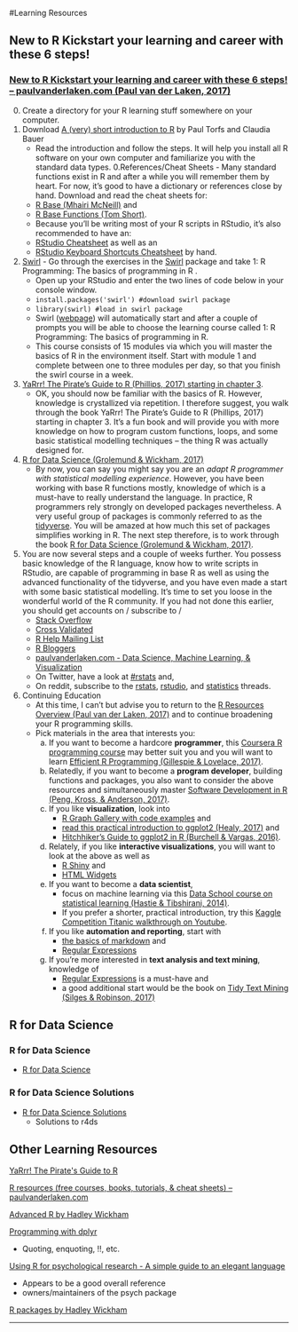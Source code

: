 #Learning Resources


## New to R Kickstart your learning and career with these 6 steps!
### [New to R Kickstart your learning and career with these 6 steps! – paulvanderlaken.com (Paul van der Laken, 2017)](https://paulvanderlaken.com/2017/10/18/learn-r/)

0. Create a directory for your R learning stuff somewhere on your computer.
0. Download [A (very) short introduction to R](https://cran.r-project.org/doc/contrib/Torfs+Brauer-Short-R-Intro.pdf) by Paul Torfs and Claudia Bauer 
     + Read the introduction and follow the steps. It will help you install all R software on your own computer and familiarize you with the standard data types.
0.References/Cheat Sheets -  Many standard functions exist in R and after a while you will remember them by heart. For now, it’s good to have a dictionary or references close by hand. Download and read the cheat sheets for:
     + [R Base (Mhairi McNeill)](https://paulvanderlaken.files.wordpress.com/2017/08/base-r-cheetsheat.pdf) and 
     + [R Base Functions (Tom Short)](https://paulvanderlaken.files.wordpress.com/2017/08/r-base-functions-reference-card.pdf). 
     + Because you’ll be writing most of your R scripts in RStudio, it’s also recommended to have an: 
     + [RStudio Cheatsheet](https://github.com/rstudio/cheatsheets/raw/master/rstudio-ide.pdf) as well as an 
     + [RStudio Keyboard Shortcuts Cheatsheet](https://support.rstudio.com/hc/en-us/articles/200711853-Keyboard-Shortcuts) by hand.
0. [Swirl](http://swirlstats.com/) - Go through the exercises in the [Swirl](http://swirlstats.com/) package and take 1: R Programming: The basics of programming in R .
     + Open up your RStudio and enter the two lines of code below in your console window. 
     + `install.packages('swirl') #download swirl package`
     + `library(swirl) #load in swirl package`
     + Swirl ([webpage](http://swirlstats.com/)) will automatically start and after a couple of prompts you will be able to choose the learning course called 1: R Programming: The basics of programming in R.  
     + This course consists of 15 modules via which you will master the basics of R in the environment itself. Start with module 1 and complete between one to three modules per day, so that you finish the swirl course in a week.
4. [YaRrr! The Pirate’s Guide to R (Phillips, 2017) starting in chapter 3](https://bookdown.org/ndphillips/YaRrr/jumpin.html).
     + OK, you should now be familiar with the basics of R. However, knowledge is crystallized via repetition. I therefore suggest, you walk through the book YaRrr! The Pirate’s Guide to R (Phillips, 2017) starting in chapter 3. It’s a fun book and will provide you with more knowledge on how to program custom functions, loops, and some basic statistical modelling techniques – the thing R was actually designed for.
0. [R for Data Science (Grolemund & Wickham, 2017)](http://r4ds.had.co.nz/)
     + By now, you can say you might say you are an *adapt R programmer with statistical modelling experience*. However, you have been working with base R functions mostly, knowledge of which is a must-have to really understand the language. In practice, R programmers rely strongly on developed packages nevertheless. A very useful group of packages is commonly referred to as the [tidyverse](https://paulvanderlaken.com/2017/07/07/tidyverse-101-simplifying-life-for-users/). You will be amazed at how much this set of packages simplifies working in R. The next step therefore, is to work through the book [R for Data Science (Grolemund & Wickham, 2017)](http://r4ds.had.co.nz/).
0. You are now several steps and a couple of weeks further. You possess basic knowledge of the R language, know how to write scripts in RStudio, are capable of programming in base R as well as using the advanced functionality of the tidyverse, and you have even made a start with some basic statistical modelling.
 It’s time to set you loose in the wonderful world of the R community. If you had not done this earlier, you should get accounts on / subscribe to / 
     + [Stack Overflow](https://stackoverflow.com/questions/tagged/r)  
     + [Cross Validated](https://stats.stackexchange.com/) 
     + [R Help Mailing List](https://stat.ethz.ch/mailman/listinfo/r-help)
     + [R Bloggers](http://www.r-bloggers.com/)
     + [paulvanderlaken.com - Data Science, Machine Learning, & Visualization](paulvanderlaken.com)
     + On Twitter, have a look at [#rstats](https://twitter.com/search?q=%23rstats&src=typd) and, 
     + On reddit, subscribe to the [rstats](https://www.reddit.com/r/rstats/), [rstudio](https://www.reddit.com/r/RStudio/), and [statistics](https://www.reddit.com/r/statistics/) threads. 
0. Continuing Education
     + At this time, I can’t but advise you to return to the [R Resources Overview (Paul van der Laken, 2017)](https://paulvanderlaken.com/2017/08/10/r-resources-cheatsheets-tutorials-books/) and to continue broadening your R programming skills. 
     + Pick materials in the area that interests you:
        a. If you want to become a hardcore **programmer**, this [Coursera R programming course](https://www.coursera.org/learn/r-programming) may better suit you and you will want to learn [Efficient R Programming (Gillespie & Lovelace, 2017)](https://csgillespie.github.io/efficientR/).
        a. Relatedly, if you want to become a **program developer**, building functions and packages, you also want to consider the above resources and simultaneously master [Software Development in R (Peng, Kross, & Anderson, 2017)](https://leanpub.com/msdr?utm_content=bufferaf023&utm_medium=social&utm_source=twitter.com&utm_campaign=buffer).
        a. If you like **visualization**, look into 
            + [R Graph Gallery with code examples](http://www.r-graph-gallery.com/) and 
            + [read this practical introduction to ggplot2 (Healy, 2017)](http://socviz.co/index.html#preface) and
            + [Hitchhiker’s Guide to ggplot2 in R (Burchell & Vargas, 2016)](https://leanpub.com/hitchhikers_ggplot2).
        a. Relately, if you like **interactive visualizations**, you will want to look at the above as well as 
           + [R Shiny](https://github.com/dpastoor/awesome-shiny) and 
           + [HTML Widgets](http://gallery.htmlwidgets.org/)
        a. If you want to become a **data scientist**, 
           + focus on machine learning via this [Data School course on statistical learning (Hastie & Tibshirani, 2014)](http://www.dataschool.io/15-hours-of-expert-machine-learning-videos/). 
           + If you prefer a shorter, practical introduction, try this [Kaggle Competition Titanic walkthrough on Youtube](https://www.youtube.com/watch?v=Zx2TguRHrJE).
        a. If you like **automation and reporting**, start with 
           + [the basics of markdown](http://rmarkdown.rstudio.com/authoring_basics.html) and 
           + [Regular Expressions](https://paulvanderlaken.com/2017/10/03/regular-expressions-in-r-part-1-introduction-and-base-r-functions/)
        a. If you’re more interested in **text analysis and text mining**, knowledge of 
           + [Regular Expressions](https://paulvanderlaken.com/2017/10/03/regular-expressions-in-r-part-1-introduction-and-base-r-functions/) is a must-have and 
           + a good additional start would be the book on [Tidy Text Mining (Silges & Robinson, 2017)](http://tidytextmining.com/)





## R for Data Science

### R for Data Science
* [R for Data Science](http://r4ds.had.co.nz/)

### R for Data Science Solutions
* [R for Data Science Solutions](https://jrnold.github.io/r4ds-exercise-solutions/tidy-data.html)   
    * Solutions to r4ds

## Other Learning Resources

[YaRrr! The Pirate&#39;s Guide to R](https://bookdown.org/ndphillips/YaRrr/importingdata.html)

[R resources (free courses, books, tutorials, &amp; cheat sheets) – paulvanderlaken.com](https://paulvanderlaken.com/2017/08/10/r-resources-cheatsheets-tutorials-books/)

[Advanced R by Hadley Wickham](http://adv-r.had.co.nz/)

[Programming with dplyr](https://cran.r-project.org/web/packages/dplyr/vignettes/programming.html)

* Quoting, enquoting, !!, etc.

[Using R for psychological research - A simple guide to an elegant language](http://personality-project.org/r/)   

* Appears to be a good overall reference
* owners/maintainers of the psych package


[R packages by Hadley Wickham](http://r-pkgs.had.co.nz/)


------
